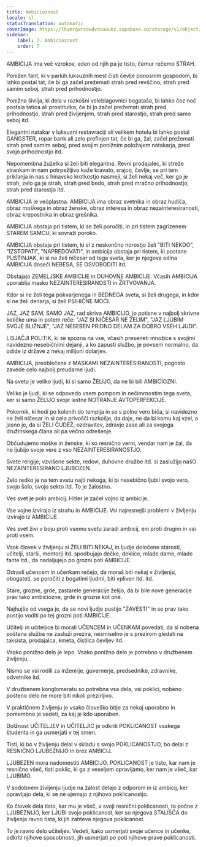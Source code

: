 ```yaml
---
title: Ambicioznost
locale: sl
statusTranslation: automatic
coverImage: https://lhvmrqwrcowdvduuaukz.supabase.co/storage/v1/object/public/strapi-uploads/small_cover-educacion-fundamental.webp-2d51a7828a2b1309555be27f7e2a61a0.webp
sidebar:
    label: 7. Ambicioznost
    order: 7
---
```

AMBICIJA ima več vzrokov, eden od njih pa je tisto, čemur rečemo STRAH.

Ponižen fant, ki v parkih luksuznih mest čisti čevlje ponosnim gospodom, bi lahko postal tat, če bi ga začel prežemati strah pred revščino, strah pred samim seboj, strah pred prihodnostjo.

Ponižna šivilja, ki dela v razkošni veleblagovnici bogataša, bi lahko čez noč postala tatica ali prostitutka, če bi jo začel prežemati strah pred prihodnostjo, strah pred življenjem, strah pred starostjo, strah pred samo seboj itd.

Elegantni natakar v luksuzni restavraciji ali velikem hotelu bi lahko postal GANGSTER, ropar bank ali zelo prefinjen tat, če bi ga, žal, začel prežemati strah pred samim seboj, pred svojim ponižnim položajem natakarja, pred svojo prihodnostjo itd.

Nepomembna žuželka si želi biti elegantna. Revni prodajalec, ki streže strankam in nam potrpežljivo kaže kravato, srajco, čevlje, se pri tem priklanja in nas s hinavsko krotkostjo nasmeji, si želi nekaj več, ker ga je strah, zelo ga je strah, strah pred bedo, strah pred mračno prihodnostjo, strah pred starostjo itd.

AMBICIJA je večplastna. AMBICIJA ima obraz svetnika in obraz hudiča, obraz moškega in obraz ženske, obraz interesa in obraz nezainteresiranosti, obraz krepostnika in obraz grešnika.

AMBICIJA obstaja pri tistem, ki se želi poročiti, in pri tistem zagrizenem STAREM SAMCU, ki sovraži poroko.

AMBICIJA obstaja pri tistem, ki si z neskončno norostjo želi "BITI NEKDO", "IZSTOPATI", "NAPREDOVATI", in ambicija obstaja pri tistem, ki postane PUSTINJAK, ki si ne želi ničesar od tega sveta, ker je njegova edina AMBICIJA doseči NEBESA, SE OSVOBODITI itd.

Obstajajo ZEMELJSKE AMBICIJE in DUHOVNE AMBICIJE. Včasih AMBICIJA uporablja masko NEZAINTERESIRANOSTI in ŽRTVOVANJA.

Kdor si ne želi tega pokvarjenega in BEDNEGA sveta, si želi drugega, in kdor si ne želi denarja, si želi PSIHIČNE MOČI.

JAZ, JAZ SAM, SAMO JAZ, rad skriva AMBICIJO, jo potisne v najbolj skrivne kotičke uma in potem reče: "JAZ SI NIČESAR NE ŽELIM", "JAZ LJUBIM SVOJE BLIŽNJE", "JAZ NESEBEN PRIDNO DELAM ZA DOBRO VSEH LJUDI".

LISJAČJI POLITIK, ki se spozna na vse, včasih preseneti množice s svojimi navidezno nesebičnimi dejanji, a ko zapusti službo, je povsem normalno, da odide iz države z nekaj milijoni dolarjev.

AMBICIJA, preoblečena z MASKAMI NEZAINTERESIRANOSTI, pogosto zavede celo najbolj preudarne ljudi.

Na svetu je veliko ljudi, ki si samo ŽELIJO, da ne bi bili AMBICIOZNI.

Veliko je ljudi, ki se odpovedo vsem pompom in nečimrnostim tega sveta, ker si samo ŽELIJO svoje lastne NOTRANJE AVTOPERFEKCIJE.

Pokornik, ki hodi po kolenih do templja in se s polno vero biča, si navidezno ne želi ničesar in si celo privošči razkošje, da daje, ne da bi komu kaj vzel, a jasno je, da si ŽELI ČUDEŽ, ozdravitev, zdravje zase ali za svojega družinskega člana ali pa večno odrešenje.

Občudujemo moške in ženske, ki so resnično verni, vendar nam je žal, da ne ljubijo svoje vere z vso NEZAINTERESIRANOSTJO.

Svete religije, vzvišene sekte, redovi, duhovne družbe itd. si zaslužijo našO NEZAINTERESIRANO LJUBOZEN.

Zelo redko je na tem svetu najti nekoga, ki bi nesebično ljubil svojo vero, svojo šolo, svojo sekto itd. To je žalostno.

Ves svet je poln ambicij. Hitler je začel vojno iz ambicije.

Vse vojne izvirajo iz strahu in AMBICIJE. Vsi najresnejši problemi v življenju izvirajo iz AMBICIJE.

Ves svet živi v boju proti vsemu svetu zaradi ambicij, eni proti drugim in vsi proti vsem.

Vsak človek v življenju si ŽELI BITI NEKAJ, in ljudje določene starosti, učitelji, starši, mentorji itd. spodbujajo dečke, deklice, mlade dame, mlade fante itd., da nadaljujejo po grozni poti AMBICIJE.

Odrasli učencem in učenkam rečejo, da moraš biti nekaj v življenju, obogateti, se poročiti z bogatimi ljudmi, biti vpliven itd. itd.

Stare, grozne, grde, zastarele generacije želijo, da bi bile nove generacije prav tako ambiciozne, grde in grozne kot one.

Najhujše od vsega je, da se novi ljudje pustijo "ZAVESTI" in se prav tako pustijo voditi po tej grozni poti AMBICIJE.

Učitelji in učiteljice bi morali UČENCEM in UČENKAM povedati, da si nobena poštena služba ne zasluži prezira, nesmiselno je s prezirom gledati na taksista, prodajalca, kmeta, čistilca čevljev itd.

Vsako ponižno delo je lepo. Vsako ponižno delo je potrebno v družbenem življenju.

Nismo se vsi rodili za inženirje, guvernerje, predsednike, zdravnike, odvetnike itd.

V družbenem konglomeratu so potrebna vsa dela, vsi poklici, nobeno pošteno delo ne more biti nikoli prezirljivo.

V praktičnem življenju je vsako človeško bitje za nekaj uporabno in pomembno je vedeti, za kaj je kdo uporaben.

Dolžnost UČITELJEV in UČITELJIC je odkriti POKLICANOST vsakega študenta in ga usmerjati v tej smeri.

Tisti, ki bo v življenju delal v skladu s svojo POKLICANOSTJO, bo delal z RESNIČNO LJUBEZNIJO in brez AMBICIJ.

LJUBEZEN mora nadomestiti AMBICIJO. POKLICANOST je tisto, kar nam je resnično všeč, tisti poklic, ki ga z veseljem opravljamo, ker nam je všeč, kar LJUBIMO.

V sodobnem življenju ljudje na žalost delajo z odporom in iz ambicij, ker opravljajo dela, ki se ne ujemajo z njihovo poklicanostjo.

Ko človek dela tisto, kar mu je všeč, v svoji resnični poklicanosti, to počne z LJUBEZNIJO, ker LJUBI svojo poklicanost, ker so njegova STALIŠČA do življenja ravno tista, ki jih zahteva njegova poklicanost.

To je ravno delo učiteljev. Vedeti, kako usmerjati svoje učence in učenke, odkriti njihove sposobnosti, jih usmerjati po poti njihove prave poklicanosti.

